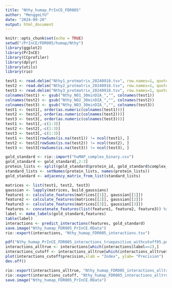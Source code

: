 ```yaml
---
title: "Nthy_humap_PrInCE_FDR005"
author: "MenggeLYU"
date: "2024-09-20"
output: html_document
---
```


```r
knitr::opts_chunk$set(echo = TRUE)
setwd("/PrInCE/FDR005/humap/Nthy")
library(ggplot2)
library(PrInCE)
library(CCprofiler)
library(dplyr)
library(utils)
library(rio)
```


```r
test1 <- read.delim("Nthy1_protmatrix_20240918.tsv", row.names=1, quote="")
test2 <- read.delim("Nthy2_protmatrix_20240918.tsv", row.names=1, quote="")
test3 <- read.delim("Nthy3_protmatrix_20240918.tsv", row.names=1, quote="")
colnames(test1) <- gsub("Nthy_NO1_30minDIA_","", colnames(test1))
colnames(test2) <- gsub("Nthy_NO2_30minDIA_","", colnames(test2))
colnames(test3) <- gsub("Nthy_NO3_30minDIA_","", colnames(test3))
test1 <- test1[, order(as.numeric(colnames(test1)))]
test2 <- test2[, order(as.numeric(colnames(test2)))]
test3 <- test3[, order(as.numeric(colnames(test3)))]
test1 <- test1[,-c(1:3)]
test2 <- test2[,-c(1:3)]
test3 <- test3[,-c(1:3)]
test1 <- test1[rowSums(is.na(test1)) != ncol(test1), ]
test2 <- test2[rowSums(is.na(test2)) != ncol(test2), ]
test3 <- test3[rowSums(is.na(test3)) != ncol(test3), ]
```


```r
gold_standard <- rio::import("huMAP_complex_binary.csv")
gold_standard <- gold_standard[,2:3]
protein_lists <- split(gold_standard$protein_id, gold_standard$complex_name)
standard_lists <- setNames(protein_lists, names(protein_lists))
gold_standard <- adjacency_matrix_from_list(standard_lists)
```


```r
matrices <- list(test1, test2, test3)
gaussian <- lapply(matrices, build_gaussians)
feature1 <- calculate_features(matrices[[1]], gaussian[[1]])
feature2 <- calculate_features(matrices[[2]], gaussian[[2]])
feature3 <- calculate_features(matrices[[3]], gaussian[[3]])
features <- concatenate_features(list(feature1, feature2, feature3)) %>% replace_missing_data()
label <- make_labels(gold_standard,features)
table(label)
interactions <- predict_interactions(features, gold_standard)
save.image("Nthy_humap_FDR005_PrInCE.RData")
rio::export(interactions, "Nthy_humap_FDR005_interactions.tsv")
```


```r
pdf("Nthy_humap_PrInCE_FDR005_interactions_truepositive_withcutoff05.pdf")
interactions_alltrue <- interactions[which(interactions$label==1),]
interactions_cutoff <- interactions_alltrue[which(interactions_alltrue$score>0.5),]
plot(interactions_cutoff$precision,xlab = "Index", ylab= "Precision")
dev.off()
```

```r
rio::export(interactions_alltrue, "Nthy_humap_FDR005_interactions_alltrue.tsv")
rio::export(interactions_cutoff, "Nthy_humap_FDR005_interactions_alltrue_over05.tsv")
save.image("Nthy_humap_FDR005_PrInCE.RData")
```